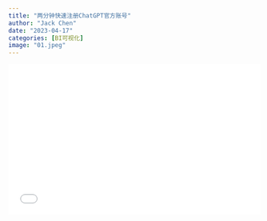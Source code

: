 ```yaml
---
title: "两分钟快速注册ChatGPT官方账号"
author: "Jack Chen"
date: "2023-04-17"
categories: [BI可视化]
image: "01.jpeg"
---
```


<div style="position: relative; padding: 30% 45%;">

<iframe style="position: absolute; width: 100%; height: 100%; left: 0; top: 0;" src="//player.bilibili.com/player.html?bvid=BV1Ua411Q7JR&page=1" frameborder="no" scrolling="no">

</iframe>

</div> 
